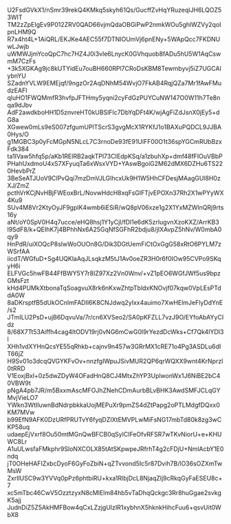 U2FsdGVkX1/nSmr39rekQ4KMkq5skyh61Qs/GucffZvHqYRuzeqlJH6LQOZ53WIT
TM2zZpEIgEv9P012ZRV0QAD66vjmQdaOBGiPwP2nmkWOu5ghlWZVy2qoIpnLHM9Q
R7x4ht4L+1AiQRL/EKJKe4AEC55f7DTNIOUmVj6pnENy+5WApQcc7FKDNUwLJwjb
uWMWJjmYcoQpC7hc7HZ4J0i3vle6LnycK0GVhquob8fADu5hU5W1AqCswmM7CzFs
+3k5XGKAg9jc8kUTYidEu7ouBH660RPl7CRoDsKBM8Tewmbyvj5iZ7UGCAlybnYU
SZadnYVLW9EMEjqf/9ngzOr2AqDNhM54WvjO7FkAB4RqjQZa7Mr1fAwFMudzEAFl
qluHO1FWQMmfR3hvfpJFTHmy5yqni2cyFdGzPUYCuNW147O0W11h7Te8nqa9dJbv
AdF2awdkboHH1D5znvreHT0kUBSlFlc7DbYqDFt4K/wjAgFiZdJsnX0jEy5+dG8a
XGwew0mLs9eS007zfgumUPlTScrS3gvgMcX1RYKfJ1o1BAXuPQDCL9JJBA0Hys/O
g1MGBC3p0yFcMGpN5NLcL7C3rnoDe93fE91UlFF00O1t36spYGCmRUbBzxFdk384
ta1IVaw5hfq5p/aKb1RElRB2aqkTPl73CIEdpKSq/a1zbuhXp+dmf48fFIOuVBbP
PHahUxdmoU4xS7XFyuqTa6xWsxVYD+YAswBgoiG2M62dMX6DZHu6TS220HevbPrZ
3BeSeATJUoV9ClPvQqi7mzDmVJLGlhcxUk9H1W5HhCFDesjMAagGUl8H0zXJ/ZmZ
pcthVrKCjNvHBjFWEoxBrL/NovwHdcH8xqFsGlFTjvEPOXn37Rh2X1wPYyWX4Ku9
SUv4M8Vr2KtyOyJF9gplK4wmb6iESiR/wQ8pV06xze1g2X1YxMZWlnQRj9rts16y
aNt/oY0SpV0H4q7ucce/eHQ8hsj1Y1yCjl/fDl1e6dK5zrlugvnXzoKXZ/ArrKB3
l9SdF8/k+QEIhK7j4BPhhNx6A25GqNfSGFhR2bdju8/jlXAvpZ5hNv/W0mbA0qy9
HnPdR/uiXOQcP8slwWoOUOn8G/Dik3DGtUemFiCtOxGgG58xRtO6PYLM7zWSrfAA
iicdT/WGfuD+Sg4UQKlaAqJLsqkzM5tJ1Av0oeZR3H0r6f0IOw95CVPo9SKqyH6i
ELFVGc5hwFB44FfBWY5Y7r8IZ97Xz2Vn0Wnv/+vZ1pEO6WGfJWf5us9bpzGMsFzt
kHd4PUMkXtbonaTqSoagvuX8rk6nKxwZhtpTbldxKNOvjf07kqw0VpLEsPTddA0W
8aDKrsptfB5dUkOCnlmFADIl6K8CNJdwq2yIxx4auimo7XwHElmJeFlyDdYnE/s2
JTmILU2PsD+ujB6DqvuVa/7r/cn6XVSeo2/SA0pKFZLL7vzJ9O/EYfoAbAYyCIdz
8/68X7Tt53Aiffh4cag4ItODV19rj0vNG6mCwG0l9rYezdDcWks+Cf7Qk4IYDI3l
XHh1vdXYHnQcsYE55qRhkb+cajnv9n457w3GRrMX1cRE71o4Pg3ASDLu6dIT66jZ
H9Sv01o3dcqQVGYKFvOv+nnzfgIWpuJSivMUR2QP6qrWQXX9wnt4KrNprzl0tRRD
V1EoxjBxl+0z5dwZDyW4OFadHnQ8CJ4MtxZhYP3UplwonWx1J6NiBE2bC40VBW9t
pNgA4pb7JR/m5BxxmAscMFOJhZNehCDmAurbBLvBHK3AwdSMFJCLqGYMvjVieLO7
YWkn3WtIIuwnBdNdrpbkkaUojMEPuXr9pmZS4dZtPapg2oPTLMdgfDQxx0KM7MVw
b99EfN9AFK0DzURfPRUTvY6fyqDZIXtEMVPLwMiFsNG17mbTd80k8zg3wCKP58uq
udaepEjVxrf8Ou50mtMGnQwBFCB0qSylCIFeOfvRFSR7wTKvNiorU+e+KHUWC8Lr
A1uULwsfaFMkphr9SloNXCOLX85tAtSKpwpeJRfrhT4g2cFDjU+NmlAcbY1E0ndq
jT0OHeHAFIZxbcDyoF6GyFoZbiN+qZTvvond5Ic5r87Dvih7B/lO36sOZXmTwMsW
ZxrIlUSC9w3YVVq0pPz6phtbiRU+kxa1RlbjDcL8NjaqZlj9cRkqGyFaESEU8c+7
xc5mTbc46CwV5OzztzyxN8cMlElm84hb5vTaDhqQckgc3Rr8huGgae2svkgK5ajj
JudnDiZ5Z5AkHMFBow4qCxLZzjgUlzIR1xybhnX5hknkHihcFuu6+qsvUit0WbX8
